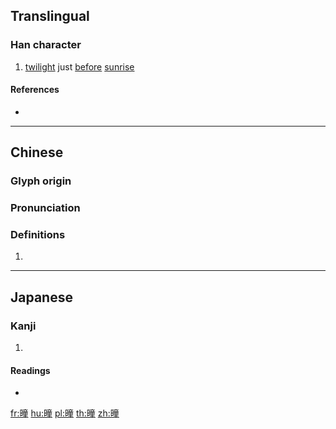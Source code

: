 ==Translingual==

===Han character===
{{Han char|rn=72|rad=日|as=12|sn=16|four=60014|canj=AYTG|ids=⿰日童}}

# [[twilight]] just [[before]] [[sunrise]]

====References====
* {{Han ref|kx=0500.160|dkj=14175|dj=0870.110|hdz=21537.080|uh=66C8|ud=26312|bh=E9B3|bd=59827}}

----

==Chinese==
{{zh-forms}}

===Glyph origin===
{{Han etym}}

===Pronunciation===
{{zh-pron
|m=tóng
|c=tung4
|mc=y
|oc=y
|ma=
|cat=n
}}

===Definitions===
{{zh-hanzi}}

# {{rfdef|lang=zh}}

----

==Japanese==

===Kanji===
{{ja-kanji|grade=|rs=日12}}

# {{defn|lang=ja|sort=日12}}

====Readings====
* {{ja-readings|on=[[とう]] (tō), [[つ]] (tsu)|kun=[[ほのぐらい]] (honogurai)}}

[[fr:曈]]
[[hu:曈]]
[[pl:曈]]
[[th:曈]]
[[zh:曈]]